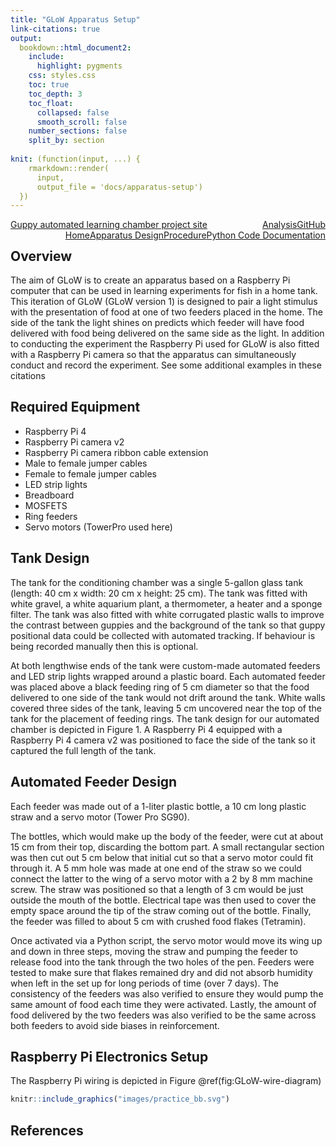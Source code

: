 ```yaml
---
title: "GLoW Apparatus Setup"
link-citations: true
output:
  bookdown::html_document2:
    include:
      highlight: pygments
    css: styles.css
    toc: true
    toc_depth: 3
    toc_float: 
      collapsed: false
      smooth_scroll: false
    number_sections: false
    split_by: section
    
knit: (function(input, ...) {
    rmarkdown::render(
      input,
      output_file = 'docs/apparatus-setup')
  })
---
```


<div class="topnav">
<a href="index.html">Guppy automated learning chamber project site</a> <a href="https://github.com/wyatt-toure/guppy-automated-learning-chamber" style = "float: right;">GitHub</a> <a href="analysis.html" style = "float: right;">Analysis</a> <a href="python-code-documentation.html" style = "float: right;">Python Code Documentation</a> <a href="procedure.html" style = "float: right;">Procedure</a> <a class="active" href="apparatus-setup.html"style = "float: right;">Apparatus Design</a> <a href="index.html" style = "float: right;">Home</a>
</div>

## Overview

The aim of GLoW is to create an apparatus based on a Raspberry Pi computer that can be used in learning experiments for fish in a home tank. This iteration of GLoW (GLoW version 1) is designed to pair a light stimulus with the presentation of food at one of two feeders placed in the home. The side of the tank the light shines on predicts which feeder will have food delivered with food being delivered on the same side as the light. In addition to conducting the experiment the Raspberry Pi used for GLoW is also fitted with a Raspberry Pi camera so that the apparatus can simultaneously conduct and record the experiment. See some additional examples in these citations

## Required Equipment

-   Raspberry Pi 4
-   Raspberry Pi camera v2
-   Raspberry Pi camera ribbon cable extension
-   Male to female jumper cables
-   Female to female jumper cables
-   LED strip lights
-   Breadboard
-   MOSFETS
-   Ring feeders
-   Servo motors (TowerPro used here)

## Tank Design

The tank for the conditioning chamber was a single 5-gallon glass tank (length: 40 cm x width: 20 cm x height: 25 cm). The tank was fitted with white gravel, a white aquarium plant, a thermometer, a heater and a sponge filter. The tank was also fitted with white corrugated plastic walls to improve the contrast between guppies and the background of the tank so that guppy positional data could be collected with automated tracking. If behaviour is being recorded manually then this is optional.

At both lengthwise ends of the tank were custom-made automated feeders and LED strip lights wrapped around a plastic board. Each automated feeder was placed above a black feeding ring of 5 cm diameter so that the food delivered to one side of the tank would not drift around the tank. White walls covered three sides of the tank, leaving 5 cm uncovered near the top of the tank for the placement of feeding rings. The tank design for our automated chamber is depicted in Figure 1. A Raspberry Pi 4 equipped with a Raspberry Pi 4 camera v2 was positioned to face the side of the tank so it captured the full length of the tank.

## Automated Feeder Design

Each feeder was made out of a 1-liter plastic bottle, a 10 cm long plastic straw and a servo motor (Tower Pro SG90).

The bottles, which would make up the body of the feeder, were cut at about 15 cm from their top, discarding the bottom part. A small rectangular section was then cut out 5 cm below that initial cut so that a servo motor could fit through it. A 5 mm hole was made at one end of the straw so we could connect the latter to the wing of a servo motor with a 2 by 8 mm machine screw. The straw was positioned so that a length of 3 cm would be just outside the mouth of the bottle. Electrical tape was then used to cover the empty space around the tip of the straw coming out of the bottle. Finally, the feeder was filled to about 5 cm with crushed food flakes (Tetramin).

Once activated via a Python script, the servo motor would move its wing up and down in three steps, moving the straw and pumping the feeder to release food into the tank through the two holes of the pen. Feeders were tested to make sure that flakes remained dry and did not absorb humidity when left in the set up for long periods of time (over 7 days). The consistency of the feeders was also verified to ensure they would pump the same amount of food each time they were activated. Lastly, the amount of food delivered by the two feeders was also verified to be the same across both feeders to avoid side biases in reinforcement.

## Raspberry Pi Electronics Setup

The Raspberry Pi wiring is depicted in Figure \@ref(fig:GLoW-wire-diagram)

```r
knitr::include_graphics("images/practice_bb.svg")
```

## References
